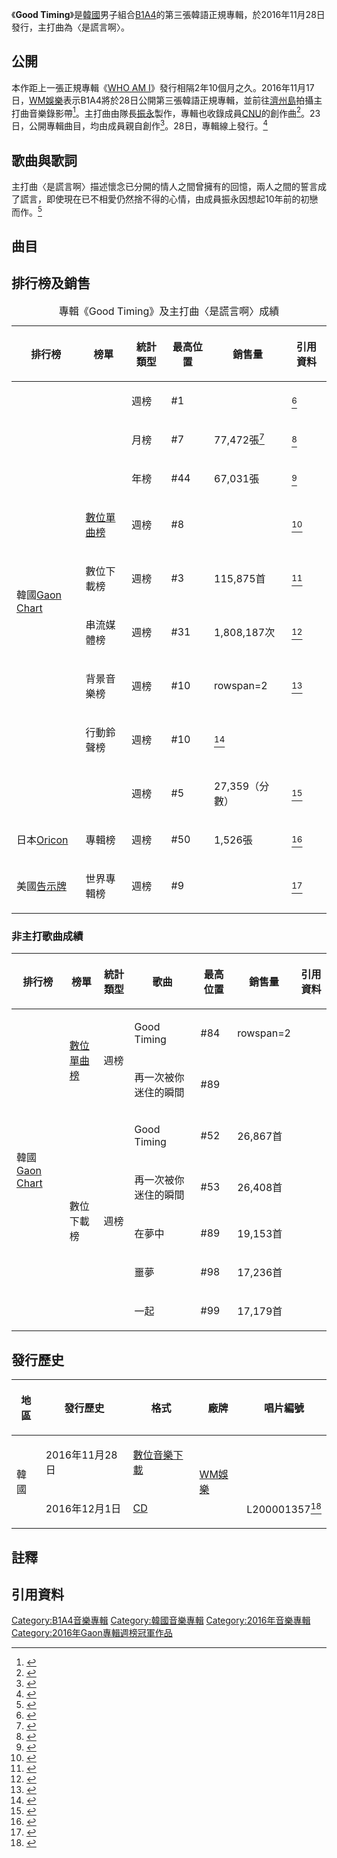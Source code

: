 {{Infobox album
| Name     = Good Timing
| Type     = album
| Cover    = B1A4 - Good Timing.JPG
| Border   =
| Alt      =
| Caption  =
| Artist   = [[B1A4|B1A4]]
| Released = {{Start date|2016|11|28}}
| Format   = [[CD|CD]]、[[數位音樂下載|數位音樂下載]]
| Recorded = 2016年
| Genre    = [[韓國流行音樂|韓國流行音樂]]、[[舞蹈流行音樂|舞蹈流行音樂]]、[[Ballad|Ballad]]<ref name=MelOn>{{cite web|title=MelOn網站上的《Good Timing》介紹|url=http://www.melon.com/album/detail.htm?albumId=10018664|website=MelOn|accessdate=2016-12-03|language=ko|archive-date=2016-12-20|archive-url=https://web.archive.org/web/20161220221208/http://www.melon.com/album/detail.htm?albumId=10018664|dead-url=no}}</ref>
| Length   = {{Duration|m=38|s=59}}
| Label    = [[WM娛樂|WM娛樂]]
| Director =
| Producer =
| Reviews =
| Chart position =
| Certification =
| Misc        ={{Extra chronology 2
| Artist      = [[B1A4|B1A4]]
| Type        = album
| Last album  = [[就這樣陪在我身邊|就這樣陪在我身邊]]<br>（燦多，2016年）
| This album  = '''Good Timing'''<br>（2016年）
| Next album  = [[4_(B1A4專輯)|4]]<br>（2017年）
}}
{{External music video|Type=album|{{YouTube|YJV2V4ZGxnU|是謊言啊}}}}
}}

《'''Good Timing'''》是[[韓國|韓國]]男子組合[[B1A4|B1A4]]的第三張韓語正規專輯，於2016年11月28日發行，主打曲為〈是謊言啊〉。

==公開==
本作距上一張正規專輯《[[WHO_AM_I_(B1A4專輯)|WHO AM I]]》發行相隔2年10個月之久。2016年11月17日，[[WM娛樂|WM娛樂]]表示B1A4將於28日公開第三張韓語正規專輯，並前往[[濟州島|濟州島]]拍攝主打曲音樂錄影帶<ref>{{cite news|title=B1A4本月28日正规三辑回归 济州岛MV拍摄中|url=http://enjoy.eastday.com/e/20161117/u1ai10060082.html|accessdate=2016-12-03|agency=東方網|date=2016-11-17|archive-url=https://web.archive.org/web/20161220031002/http://enjoy.eastday.com/e/20161117/u1ai10060082.html|archive-date=2016-12-20|dead-url=yes}}</ref>。主打曲由隊長[[振永|振永]]製作，專輯也收錄成員[[CNU_(歌手)|CNU]]的創作曲<ref>{{cite news|title=B1A4確定將於11/28日回歸　新曲MV拍攝中|url=http://www.koreastardaily.com/tc/news/87355|accessdate=2016-12-03|agency=韓星網|date=2016-11-18|archive-date=2016-12-20|archive-url=https://web.archive.org/web/20161220033344/http://www.koreastardaily.com/tc/news/87355|dead-url=no}}</ref>。23日，公開專輯曲目，均由成員親自創作<ref>{{cite news|title=B1A4新專歌單公開 全輯自作曲展現實力|url=http://eladies.sina.com.tw/getnews.php?newsid=174189|accessdate=2016-12-03|agency=新浪新聞|date=2016-11-23|archive-date=2016-12-20|archive-url=https://web.archive.org/web/20161220034551/http://eladies.sina.com.tw/getnews.php?newsid=174189|dead-url=no}}</ref>。28日，專輯線上發行。<ref name=發行>{{cite news|title=男團 B1A4 回歸 深秋感動公開主打曲《謊言》MV|url=http://www.koreastardaily.com/tc/news/87847|accessdate=2016-12-03|agency=韓星網|date=2016-11-30|archive-date=2017-09-15|archive-url=https://web.archive.org/web/20170915194521/http://www.koreastardaily.com/tc/news/87847|dead-url=no}}</ref>

==歌曲與歌詞==
主打曲〈是謊言啊〉描述懷念已分開的情人之間曾擁有的回憶，兩人之間的誓言成了謊言，即使現在已不相愛仍然捨不得的心情{{r|發行}}，由成員振永因想起10年前的初戀而作。<ref>{{cite news|title=雲畫的月光振永 歸隊B1A4深情創作[影]|url=http://www.cna.com.tw/news/firstnews/201612100015-1.aspx|accessdate=2016-12-19|agency=CNA中央通訊社|date=2016-12-10|archive-date=2017-10-12|archive-url=https://web.archive.org/web/20171012171227/http://www.cna.com.tw/news/firstnews/201612100015-1.aspx|dead-url=no}}</ref>

==曲目==
{{Track listing
| collapsed       = no
| headline        = 全部歌曲{{r|MelOn}}<ref>{{cite web|title=iTunes的專輯資訊|url=https://itunes.apple.com/us/album/good-timing/id1180465421|website=iTunes|accessdate=2016-12-03|language=en|archive-date=2016-12-20|archive-url=https://web.archive.org/web/20161220032355/https://itunes.apple.com/us/album/good-timing/id1180465421|dead-url=no}}</ref>
| total_length    = 42:44

| title1          = Intro - Time
| music1          = [[振永|振永]]<br>文正圭（{{lang|ko|문정규}}）
| length1         = 1:02

| title2          = '''是謊言啊'''
| note2           = 거짓말이야 / A Lie
| lyrics2         = 振永<br>[[Baro|Baro]]
| music2          = 振永
| arranger2       = 振永<br>강명신
| length2         = 3:28

| title3          = 再一次被你迷住的瞬間
| note3           = 너에게 한 번 더 반하는 순간
| lyrics3         = 振永<br>Baro
| music3          = 振永
| arranger3       = 振永<br>Captain Planet
| length3         = 3:54

| title4          = Good Timing
| lyrics4         = 振永<br>Baro
| music4          = 振永
| arranger4       = 振永<br>Captain Planet
| length4         = 3:32

| title5          = 噩夢
| note5           = 악몽
| lyrics5         = [[CNU_(歌手)|CNU]]<br>Baro
| music5          = CNU<br>白雲（구름）
| arranger5       = 白雲<br>humbert
| length5         = 3:25

| title6          = 在夢中
| note6           = 꿈에
| lyrics6         = 振永<br>Baro
| music6          = 振永
| arranger6       = 振永<br>文正圭
| length6         = 3:39

| title7          = Sparkling
| lyrics7         = CNU<br>Baro
| music7          = CNU<br>곽우람（RWAM）
| arranger7       = 곽우람（RWAM）
| length7         = 3:37

| title8          = To My Star
| lyrics8         = CNU<br>Baro
| music8          = CNU<br>白雲
| arranger8       = 白雲
| length8         = 3:06

| title9          = Melancholy
| note9           = 멜랑꼴리
| lyrics9         = 振永<br>Baro
| music9          = 振永
| arranger9       = 振永
| length9         = 3:07

| title10          = 我會找到你
| note10           = 내가 널 찾을게
| lyrics10         = 振永<br>Baro
| music10          = 振永
| arranger10       = 振永<br>文正圭
| length10         = 3:37

| title11          = Drunk on You
| lyrics11         = 振永<br>Baro
| music11          = 振永
| arranger11       = 振永<br>강명신
| length11         = 3:05

| title12          = 一起
| note12           = 함께
| lyrics12         = 振永<br>Baro
| music12          = 振永
| arranger12       = 振永<br>文正圭
| length12         = 3:27

| title13          = 如果下雪{{efn|僅收錄於實體專輯。}}
| note13           = 눈이 오면
| lyrics13         = 振永
| music13          = 振永<br>Captain Planet<br>Zigzagnote
| arranger13       = 振永<br>Captain Planet<br>Zigzagnote
| length13         = 3:27
}}

==排行榜及銷售==
{| class="wikitable" style="text-align:center;"
|+專輯《Good Timing》及主打曲〈是謊言啊〉成績
|-
!排行榜||榜單||統計類型||最高位置||銷售量||引用資料
|-
|rowspan=9|韓國[[Gaon_Chart|Gaon Chart]]||rowspan=3|{{le|專輯榜|Gaon Album Chart}}||週榜||#1||{{n/a|無資料}}||<ref>{{cite web|title=2016년 49주차 Album Chart|url=http://gaonchart.co.kr/main/section/chart/album.gaon?nationGbn=T&serviceGbn=&targetTime=49&hitYear=2016&termGbn=week|website=gaon chart|accessdate=2016-12-13|language=ko|archive-date=2017-04-05|archive-url=https://web.archive.org/web/20170405011039/http://gaonchart.co.kr/main/section/chart/album.gaon?nationGbn=T&serviceGbn=&targetTime=49&hitYear=2016&termGbn=week|dead-url=no}}</ref>
|-
|月榜||#7||77,472張<ref>{{cite web|title=2017년 2월 Album Chart|url=http://www.gaonchart.co.kr/main/section/chart/album.gaon?nationGbn=T&serviceGbn=&targetTime=12&hitYear=2016&termGbn=month|accessdate=2017-01-12|archive-date=2020-12-22|archive-url=https://web.archive.org/web/20201222021644/http://gaonchart.co.kr/main/section/chart/album.gaon?nationGbn=T&serviceGbn=&targetTime=12&hitYear=2016&termGbn=month|dead-url=no}}</ref>||<ref>{{cite web|title=2016년 12월 Album Chart|url=http://www.gaonchart.co.kr/main/section/chart/album.gaon?nationGbn=T&serviceGbn=&targetTime=12&hitYear=2016&termGbn=month|publisher=gaon chart|accessdate=2017-03-16|language=ko|archive-date=2020-12-22|archive-url=https://web.archive.org/web/20201222021644/http://gaonchart.co.kr/main/section/chart/album.gaon?nationGbn=T&serviceGbn=&targetTime=12&hitYear=2016&termGbn=month|dead-url=no}}</ref>
|-
|年榜||#44||67,031張||<ref>{{cite web|title=2016년 Album Chart|url=http://gaonchart.co.kr/main/section/chart/album.gaon?nationGbn=T&serviceGbn=&targetTime=2016&hitYear=2016&termGbn=year|website=gaon chart|accessdate=2017-01-14|language=ko|archive-date=2017-08-01|archive-url=https://web.archive.org/web/20170801083330/http://gaonchart.co.kr/main/section/chart/album.gaon?nationGbn=T&serviceGbn=&targetTime=2016&hitYear=2016&termGbn=year|dead-url=no}}</ref>
|-
|[[數位單曲榜|數位單曲榜]]||週榜||#8||{{n/a}}||<ref name="Gaon數位單曲週榜">{{cite web|title=2016년 49주차 Digital Chart|url=http://gaonchart.co.kr/main/section/chart/online.gaon?nationGbn=T&serviceGbn=ALL&targetTime=49&hitYear=2016&termGbn=week|website=gaon chart|accessdate=2016-12-13|language=ko|archive-date=2016-12-20|archive-url=https://web.archive.org/web/20161220180902/http://gaonchart.co.kr/main/section/chart/online.gaon?nationGbn=T&serviceGbn=ALL&targetTime=49&hitYear=2016&termGbn=week|dead-url=no}}</ref>
|-
|數位下載榜||週榜||#3||115,875首||<ref name="Gaon數位下載週榜">{{cite web|title=2016년 49주차 Download Chart|url=http://gaonchart.co.kr/main/section/chart/online.gaon?nationGbn=T&serviceGbn=S1020&targetTime=49&hitYear=2016&termGbn=week|website=gaon chart|accessdate=2016-12-13|language=ko|archive-date=2018-09-01|archive-url=https://web.archive.org/web/20180901215631/http://www.gaonchart.co.kr/main/section/chart/online.gaon?serviceGbn=S1020&termGbn=week&hitYear=2016&targetTime=49&nationGbn=T|dead-url=no}}</ref>
|-
|串流媒體榜||週榜||#31||1,808,187次||<ref name="Gaon串流媒體週榜">{{cite web|title=2016년 49주차 Streaming Chart|url=http://gaonchart.co.kr/main/section/chart/online.gaon?nationGbn=T&serviceGbn=S1040&targetTime=49&hitYear=2016&termGbn=week|website=gaon chart|accessdate=2016-12-13|language=ko|archive-date=2016-12-20|archive-url=https://web.archive.org/web/20161220175230/http://gaonchart.co.kr/main/section/chart/online.gaon?nationGbn=T&serviceGbn=S1040&targetTime=49&hitYear=2016&termGbn=week|dead-url=no}}</ref>
|-
|背景音樂榜||週榜||#10||rowspan=2 {{n/a}}||<ref>{{cite web|title=2016년 49주차 BGM Chart|url=http://gaonchart.co.kr/main/section/chart/online.gaon?nationGbn=T&serviceGbn=S1060&targetTime=49&hitYear=2016&termGbn=week|website=gaon chart|accessdate=2016-12-13|language=ko|archive-date=2016-12-20|archive-url=https://web.archive.org/web/20161220203957/http://gaonchart.co.kr/main/section/chart/online.gaon?nationGbn=T&serviceGbn=S1060&targetTime=49&hitYear=2016&termGbn=week|dead-url=no}}</ref>
|-
|行動鈴聲榜||週榜||#10||<ref>{{cite web|title=2016년 49주차 Mobile Chart|url=http://gaonchart.co.kr/main/section/chart/mobile.gaon?nationGbn=T&serviceGbn=S2020&targetTime=49&hitYear=2016&termGbn=week|website=gaon chart|accessdate=2016-12-13|language=ko|archive-date=2016-12-20|archive-url=https://web.archive.org/web/20161220203830/http://gaonchart.co.kr/main/section/chart/mobile.gaon?nationGbn=T&serviceGbn=S2020&targetTime=49&hitYear=2016&termGbn=week|dead-url=no}}</ref>
|-
|{{le|社會榜|Gaon Gaon Social Chart}}||週榜||#5||27,359（分數）||<ref>{{cite web|title=2016년 49주차 Social Chart|url=http://gaonchart.co.kr/main/section/chart/social.gaon?nationGbn=S&serviceGbn=&targetTime=49&hitYear=2016&termGbn=week|website=gaon chart|accessdate=2016-12-13|language=ko|archive-date=2016-12-20|archive-url=https://web.archive.org/web/20161220203528/http://gaonchart.co.kr/main/section/chart/social.gaon?nationGbn=S&serviceGbn=&targetTime=49&hitYear=2016&termGbn=week|dead-url=no}}</ref>
|-
|日本[[Oricon|Oricon]]||專輯榜||週榜||#50||1,526張||<ref name=Oriwek>{{cite web|url=http://www.oricon.co.jp/rank/ja/w/2016-12-12/p/5/|script-title=ja:週間　CDアルバムランキング 2016年12月12日付|language=ja|work=|publisher=oricon|accessdate=2016-12-07|archiveurl=https://web.archive.org/web/20161207134634/http://www.oricon.co.jp/rank/ja/w/2016-12-12/p/5/|archivedate=2016-12-07|dead-url=no}}</ref>
|-
|美國[[告示牌_(雜誌)|告示牌]]||世界專輯榜||週榜||#9||{{n/a}}||<ref>{{cite web|title=World Album（DECEMBER 17, 2016 ）|url=http://www.billboard.com/charts/world-albums/2016-12-17|website=美國告示牌|accessdate=2016-12-13|language=en|archive-date=2020-11-30|archive-url=https://web.archive.org/web/20201130221945/https://www.billboard.com/charts/world-albums/2016-12-17|dead-url=no}}</ref>
|}

===非主打歌曲成績===
{| class="wikitable" style="text-align:center;"
|-
!排行榜||榜單||統計類型||歌曲||最高位置||銷售量||引用資料
|-
|rowspan=8|韓國[[Gaon_Chart|Gaon Chart]]||rowspan=2|[[數位單曲榜|數位單曲榜]]||rowspan=2|週榜||Good Timing||#84||rowspan=2 {{n/a}}||rowspan=2|{{r|Gaon數位單曲週榜}}
|-
|再一次被你迷住的瞬間||#89
|-
|rowspan=5|數位下載榜||rowspan=5|週榜||Good Timing||#52||26,867首||rowspan=5|{{r|Gaon數位下載週榜}}

|-
|再一次被你迷住的瞬間||#53||26,408首
|-
|在夢中||#89||19,153首
|-
|噩夢||#98||17,236首
|-
|一起||#99||17,179首

|}

==發行歷史==
{|class="wikitable" style="text-align:center;"
!地區!!發行歷史!!格式!!廠牌!!唱片編號
|-
|rowspan=2|韓國||2016年11月28日||[[數位音樂下載|數位音樂下載]]||rowspan=2|[[WM娛樂|WM娛樂]]||{{n/a}}
|-
|2016年12月1日||[[CD|CD]]||L200001357<ref>{{cite web|title=MusicBrainz網站上的專輯資訊|url=https://musicbrainz.org/release-group/cfb9f8a1-c3d1-45f8-bdb1-e41d1385e39b|website=MusicBrainz|accessdate=2016-12-03|language=en}}</ref>
|}

==註釋==
{{notelist}}
==引用資料==
{{portal box|音樂|大韓民國}}

{{reflist}}
{{B1A4}}
{{Gaon專輯週榜冠軍 (2016年)|2016年12月3日}}
[[Category:B1A4音樂專輯|Category:B1A4音樂專輯]]
[[Category:韓國音樂專輯|Category:韓國音樂專輯]]
[[Category:2016年音樂專輯|Category:2016年音樂專輯]]
[[Category:2016年Gaon專輯週榜冠軍作品|Category:2016年Gaon專輯週榜冠軍作品]]